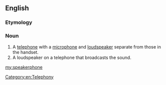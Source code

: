 ==English==

===Etymology===
{{compound|speaker|phone}}

===Noun===
{{en-noun}}

# A [[telephone]] with a [[microphone]] and [[loudspeaker]] separate from those in the handset.
# A loudspeaker on a telephone that broadcasts the sound.


[[Category:en:Telephony]]

[[my:speakerphone]]